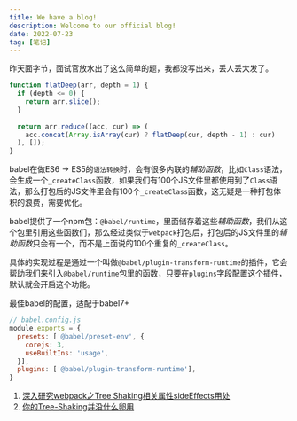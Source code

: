 ```yaml
---
title: We have a blog!
description: Welcome to our official blog!
date: 2022-07-23
tag: [笔记]
---
```


昨天面字节，面试官放水出了这么简单的题，我都没写出来，丢人丢大发了。

```javascript
function flatDeep(arr, depth = 1) {
  if (depth <= 0) {
    return arr.slice();
  }
  
  return arr.reduce((acc, cur) => (
    acc.concat(Array.isArray(cur) ? flatDeep(cur, depth - 1) : cur)
  ), []);
}
```

babel在做ES6 -> ES5的`语法转换`时，会有很多内联的*辅助函数*，比如`Class`语法，会生成一个`_createClass`函数，如果我们有100个JS文件里都使用到了`Class`语法，那么打包后的JS文件里会有100个`_createClass`函数，这无疑是一种打包体积的浪费，需要优化。

babel提供了一个npm包：`@babel/runtime`，里面储存着这些*辅助函数*，我们从这个包里引用这些函数们，那么经过类似于`webpack`打包后，打包后的JS文件里的*辅助函数*只会有一个，而不是上面说的100个重复的`_createClass`。

具体的实现过程是通过一个叫做`@babel/plugin-transform-runtime`的插件，它会帮助我们来引入`@babel/runtime`包里的函数，只要在`plugins`字段配置这个插件，默认就会开启这个功能。

最佳babel的配置，适配于babel7+

```js
// babel.config.js
module.exports = {
  presets: ['@babel/preset-env', {
    corejs: 3,
    useBuiltIns: 'usage',
  }],
  plugins: ['@babel/plugin-transform-runtime'],
}
```


1. [深入研究webpack之Tree Shaking相关属性sideEffects用处](https://www.programminghunter.com/article/15801020724/)
2. [你的Tree-Shaking并没什么卵用](https://segmentfault.com/a/1190000012794598)
